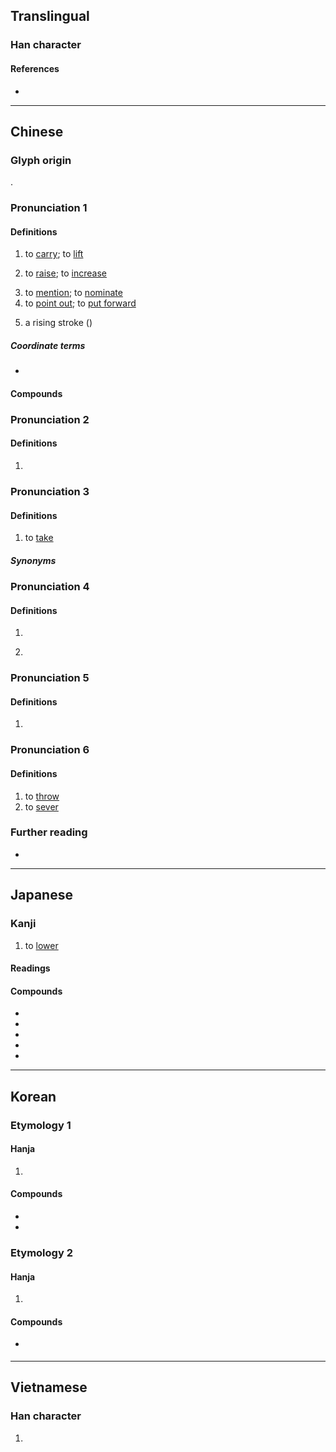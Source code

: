 {{character info}}
==Translingual==
{{stroke order|strokes=12}}
{{stroke order|type=animate}}

===Han character===
{{Han char|rn=64|rad=手|as=09|sn=12|four=56081|canj=QAMO|ids=⿰扌是}}

====References====
* {{Han ref|kx=0441.220|dkj=12344|dj=0792.170|hdz=31915.020|uh=63D0|ud=25552|bh=B4A3|bd=46243}}

----

==Chinese==
{{zh-forms|alt=拿-Pronunciation 3,摕-Pronunciation 3}}

===Glyph origin===
{{Han etym}}
{{Han compound|手|alt1=扌|t1=hand|是|ls=psc|c1=s|c2=p}}.

===Pronunciation 1===
{{zh-pron
|m=tí
|m-s=
|c=tai4
|c-t=
|g=
|h=pfs=thì
|j=
|mb=
|md=tì
|mn=ml,jj,tw:thê/xm:the/xm,zz:ti
|mn-t=ti5
|w=3di
|x=
|mc=2
|oc=1,2
|ma=y
|cat=v,n
}}

====Definitions====
{{zh-hanzi}}

# to [[carry]]; to [[lift]]
#: {{zh-x|提 得{de} 動|to be able to '''carry'''}}
#: {{zh-x|提 不 動|to be unable to '''carry'''}}
#: {{zh-x|這 瓶 酒 我 提 不 起來。|I can't '''lift''' this bottle of wine.}}
#: {{zh-x|把 箱子 提 到 那邊|to '''carry''' the box over there}}
#: {{zh-x|肩 上 提 着 一個 籃子|to '''carry''' a basket on the shoulder}}
# to [[raise]]; to [[increase]]
#: {{zh-x|提價|to increase price}}
# to [[mention]]; to [[nominate]]
# to [[point out]]; to [[put forward]]
#: {{zh-x|提出|to point out}}
# {{lb|zh|Chinese calligraphy}} a rising stroke ({{m|mul|㇀}})

=====Coordinate terms=====
* {{list:basic character strokes/zh}}

====Compounds====
{{zh-der|提供|一字不提|一手提拔|一條提|一闡提|不提|中提琴|中音提琴|休提|低音提琴|借提|偏提|別提|前提|勾提|反提|單提|大前提|大提琴|孩提|安提阿|小前提|小提琴|左挈右提|左提右挈|帕提亞|懷鉛提槧|戲提調|手提包|手提式|手提箱|手提袋|拘提|招提|挈榼提壺|振衣提領|振領提綱|掂提|提不起勁|提交|提人|提倡|提偶|提價|提兵|提出|提刀|提刀弄斧|提前|提劍汗馬|提包|提升|提及|提取|提口拔舌|提名|提問|提單|提報|提塘|提壺|提壺蘆|提婆|提婆達多|提子|提存|提學|提學道|提審|提封|提心吊膽|提心在口|提心弔膽|提成|提戲|提拔|提挈|提振|提掇|提掖|提控|提摩太書|提撕|提撥|提攜|提早|提昇|提根兒|提案|提梁|提款|提款卡|提款機|提溜|提溜著心|提灌|提煉|提燈|提爐|提牌執戟|提牢|提牢官|提琴|提甕出汲|提盒|提省|提督|提破|提示|提示人|提神|提票|提稱語|提筆|提筒|提籃|提綱|提綱挈領|提線|提線木偶|提罐|提耳|提腕|提舉|提舍尼|提花|提葫蘆|提行|提補|提製|提要|提親|提訊|提詞|提調|提請|提議|提貨單|提起|提起公訴|提過|提選|提醒|提鈴喝號|提鞋|提頭|提頭知尾|提香|提高|提齁|握綱提領|攝提|朱提|李提摩太|梜提|波提且利|照提|牌提|狗兔聽提|相提並論|絕口不提|纏提|羅塞提|耳提面命|耳提面訓|胡盧提|舉綱提領|菩提|菩提子|菩提樹|菩提流志|菩提流支|菩提迦耶|菩提達摩|葫蘆提|褓抱提攜|負老提幼|辛辛那提|酒提|釋提桓因|鉤元提要|鉤玄提要|關提|阿提密斯|隻字不提|面命耳提|提手旁|偷提:thau-the̍h;Min Nan|塔提讓|阿克提坎墩|英阿瓦提|擠提|麥蓋提|提康德羅加|阿瓦提|巴依阿瓦提|加依提勒克|烏魯克恰提}}

===Pronunciation 2===
{{zh-pron
|m=dī,tí,1nb=standard in Mainland,1nc=variant in Taiwan,2nb=standard in Taiwan,2nc=variant in Mainland
|c=tai4
|h=pfs=thì
|mn=qz,tw:thê/xm:the/xm,zz:ti
|cat=v
}}

====Definitions====
{{zh-hanzi}}

# {{zh-only|提防|to [[take]] [[precautions]] [[against]]; to [[watch]] [[out]] for}}

===Pronunciation 3===
{{zh-pron
|mn=xm,zz,tp,kh,tn,lk,km,mg,hc,tc,pn:the̍h/qz,mg,jj,ph:thoe̍h/sx,yl:thē/twv:e̍h
|cat=v
}}

====Definitions====
{{zh-hanzi}}

# {{lb|zh|Min Nan|dialectal Hakka}} to [[take]]

=====Synonyms=====
{{zh-dial|拿}}

===Pronunciation 4===
{{zh-pron
|m=chí
|mc=1
|oc=n,1
|cat=n,pn
}}

====Definitions====
{{zh-hanzi}}

# {{zh-alt-form|禔}}
# {{surname|zh}}
#: {{zh-x|提{Chí} 彌{Mí}-明}}

===Pronunciation 5===
{{zh-pron
|m=shí
|cat=pn
}}

====Definitions====
{{zh-hanzi}}

# {{zh-only|朱提}}

===Pronunciation 6===
{{zh-pron
|m=dǐ
|cat=v
}}

====Definitions====
{{zh-hanzi}}

# to [[throw]]
# to [[sever]]

===Further reading===
* {{thcwd|8384}}

{{zh-cat|Beginning}}

----

==Japanese==

===Kanji===
{{ja-kanji|grade=5|rs=手09}}

# to [[lower]]

====Readings====
{{ja-readings
|goon=だい
|kanon=てい
|toon=ちょう<ちやう
|kun=さ-げる
}}

====Compounds====
{{der-top|Compounds}}
* {{ja-r|提案|ていあん}}
* {{ja-r|提供|ていきょう}}
* {{ja-r|提出|ていしゅつ}}
* {{ja-r|前提|ぜんてい}}
* {{ja-r|提灯|ちょうちん}}
{{der-bottom}}

----

==Korean==

===Etymology 1===

====Hanja====
{{ko-hanja|끌다|끌|제}}

# {{hanja form of|제|to [[carry]]; to [[lift]]}}

====Compounds====
* {{ko-l|제출|[[submission]]|提出}}
* {{ko-l|제공|[[offer]]|提供}}

===Etymology 2===

====Hanja====
{{ko-hanja|날다|날|시}}

# {{lb|ko|obsolete}} {{hanja form of|시|[[fly]]}}

====Compounds====
* {{q|obsolete}} {{ko-l|시시||提提}}

----

==Vietnamese==

===Han character===
{{vi-readings|reading=đề, đè, dè, rề, chặn, chẵn, chề, dề, nhè, re, rè|rs=手09}}

# {{rfdef|vi|sort=手09}}